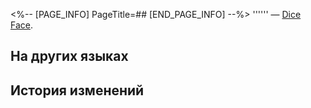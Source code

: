 <%-- [PAGE_INFO]
PageTitle=##
[END_PAGE_INFO] --%>
{{Предмет Инфобокс
|id          = 250503
|Изображение = Предмет .png
|Тип         = Dice Face
|Инвентарь   = 
|Редкость    = 3
|Эффект      = 
|Описание    = 
}}
'''''' — [[Dice Face]].

==На других языках==
{{На других языках
|en   = 
|zhs  = 
|zht  = 
|ja   = 
|ko   = 
|es   = 
|fr   = 
|ru   = 
|th   = 
|vi   = 
|de   = 
|id   = 
|pt   = 
}}

==История изменений==
{{История изменений|3.5}}